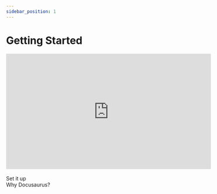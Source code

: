 ```yaml
---
sidebar_position: 1
---
```



# Getting Started

<div style={{textAlign: 'center', margin: '20px 0'}}>
<iframe width="560" height="315" src="https://www.youtube.com/embed/Vy3_7gpCImo?si=303_SZnbNfowsdyp" title="YouTube video player" frameBorder="0" allow="accelerometer; autoplay; clipboard-write; encrypted-media; gyroscope; picture-in-picture; web-share" allowFullScreen></iframe>
</div>

<br/>

<div className="container">
    <div className="row" style={{justifyContent: 'center', gap: '1rem'}}>
        <div className="col col--4" style={{display: 'flex'}}>
            <Link
                className="button button--primary button--block button--lg"
                to="/docs/set-it-up">
                Set it up
            </Link>
        </div>
        <div className="col col--4" style={{display: 'flex'}}>
            <Link
                className="button button--secondary button--block button--lg"
                to="/docs/why-docusaurus">
                Why Docusaurus?
            </Link>
        </div>
    </div>
</div>
